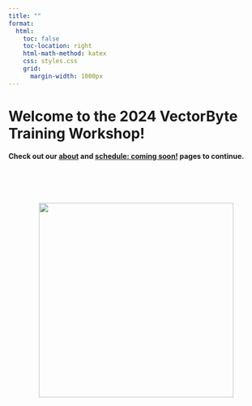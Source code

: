 ```yaml
---
title: ""
format:
  html:
    toc: false
    toc-location: right
    html-math-method: katex
    css: styles.css
    grid:
      margin-width: 1000px
---
```


# Welcome to the 2024 VectorByte  Training Workshop!

#### Check out our [about](about.qmd) and [schedule: coming soon!]() pages to continue.

<br> <br> <br>

<center>![](graphics/VectorByte-logo_lg.png){width="4in"}</center>
